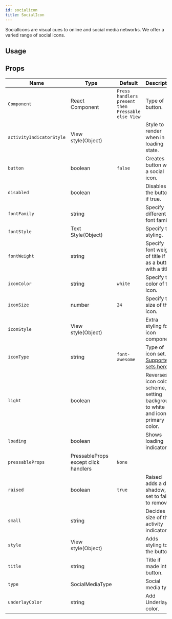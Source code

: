 ```yaml
---
id: socialicon
title: SocialIcon
---
```



SocialIcons are visual cues to online and social media networks. We offer a varied range of social icons.

## Usage

<Usage />

## Props

<div class='table-responsive'>

| Name                     | Type                                 | Default                                           | Description                                                                        |
| ------------------------ | ------------------------------------ | ------------------------------------------------- | ---------------------------------------------------------------------------------- |
| `Component`              | React Component                      | `Press handlers present then Pressable else View` | Type of button.                                                                    |
| `activityIndicatorStyle` | View style(Object)                   |                                                   | Style to render when in loading state.                                             |
| `button`                 | boolean                              | `false`                                           | Creates button with a social icon.                                                 |
| `disabled`               | boolean                              |                                                   | Disables the button, if true.                                                      |
| `fontFamily`             | string                               |                                                   | Specify different font family.                                                     |
| `fontStyle`              | Text Style(Object)                   |                                                   | Specify text styling.                                                              |
| `fontWeight`             | string                               |                                                   | Specify font weight of title if set as a button with a title.                      |
| `iconColor`              | string                               | `white`                                           | Specify the color of the icon.                                                     |
| `iconSize`               | number                               | `24`                                              | Specify the size of the icon.                                                      |
| `iconStyle`              | View style(Object)                   |                                                   | Extra styling for icon component.                                                  |
| `iconType`               | string                               | `font-awesome`                                    | Type of icon set. [Supported sets here](icon#available-icon-sets).                 |
| `light`                  | boolean                              |                                                   | Reverses icon color scheme, setting background to white and icon to primary color. |
| `loading`                | boolean                              |                                                   | Shows loading indicator.                                                           |
| `pressableProps`         | PressableProps except click handlers | `None`                                            |                                                                                    |
| `raised`                 | boolean                              | `true`                                            | Raised adds a drop shadow, set to false to remove.                                 |
| `small`                  | string                               |                                                   | Decides the size of the activity indicator.                                        |
| `style`                  | View style(Object)                   |                                                   | Adds styling to the button.                                                        |
| `title`                  | string                               |                                                   | Title if made into a button.                                                       |
| `type`                   | SocialMediaType                      |                                                   | Social media type.                                                                 |
| `underlayColor`          | string                               |                                                   | Add Underlay color.                                                                |

</div>
